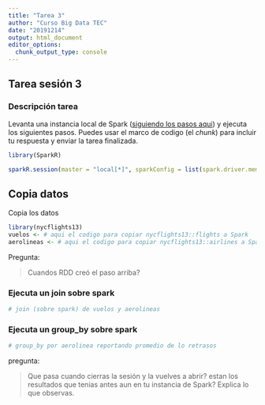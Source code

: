```yaml
---
title: "Tarea 3"
author: "Curso Big Data TEC"
date: "20191214"
output: html_document
editor_options: 
  chunk_output_type: console
---
```


## Tarea sesión 3

### Descripción tarea
Levanta una instancia local de Spark ([siguiendo los pasos aqui]()) y ejecuta los siguientes pasos. Puedes usar el marco de codigo (el *chunk*) para incluir tu respuesta y enviar la tarea finalizada.

```r
library(SparkR)
```

```r
sparkR.session(master = "local[*]", sparkConfig = list(spark.driver.memory = "2g"))
```



## Copia datos

Copia los datos 

```r
library(nycflights13)
vuelos <- # aqui el codigo para copiar nycflights13::flights a Spark
aerolineas <- # aqui el codigo para copiar nycflights13::airlines a Spark
```

Pregunta: 

> Cuandos RDD creó el paso arriba?

### Ejecuta un join sobre spark

```r
# join (sobre spark) de vuelos y aerolineas
```

### Ejecuta un group_by sobre spark

```r
# group_by por aerolinea reportando promedio de lo retrasos
```

pregunta:

> Que pasa cuando cierras la sesión y la vuelves a abrir? 
> estan los resultados que tenias antes aun en tu instancia de Spark? 
> Explica lo que observas.

